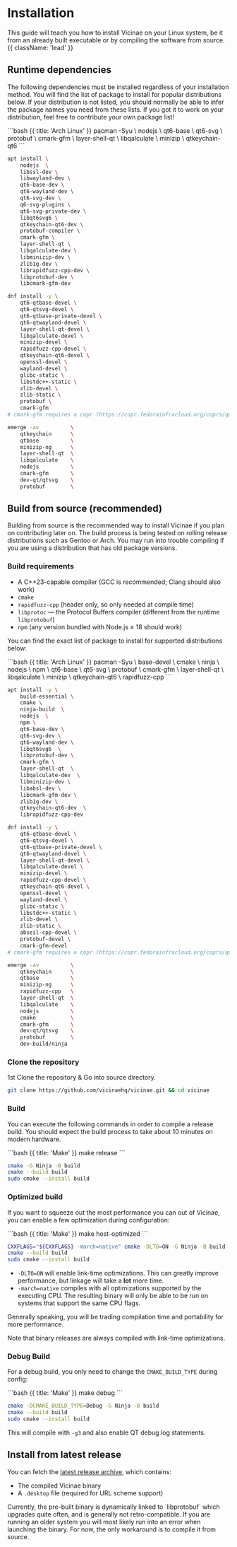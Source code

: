 # Installation

This guide will teach you how to install Vicinae on your Linux system, be it from an already built executable or by compiling the software from source. {{ className: 'lead' }}


## Runtime dependencies

The following dependencies must be installed regardless of your installation method. You will find the list of package to install for popular distributions below. If your distribution is not listed, you should normally be able to infer the package names you need from these lists. If you got it to work on your distribution, feel free to contribute your own package list!

<CodeGroup title="Install dependencies">
```bash {{ title: 'Arch Linux' }}
pacman -Syu			\
    nodejs			\
    qt6-base		\
    qt6-svg			\
    protobuf		\
    cmark-gfm		\
    layer-shell-qt 	\
    libqalculate 	\
    minizip			\
    qtkeychain-qt6
```

```bash {{ title: 'Ubuntu' }}
apt install \
    nodejs  \
    libssl-dev \
    libwayland-dev \
    qt6-base-dev \
    qt6-wayland-dev \
    qt6-svg-dev \
    q6-svg-plugins \
    qt6-svg-private-dev \
    libqt6svg6 \
    qtkeychain-qt6-dev \
    protobuf-compiler \
    cmark-gfm \
    layer-shell-qt \
    libqalculate-dev \
    libminizip-dev \
    zlib1g-dev \
    librapidfuzz-cpp-dev \
    libprotobuf-dev \
    libcmark-gfm-dev
```

```bash {{ title: 'Fedora' }}
dnf install -y \
    qt6-qtbase-devel \
    qt6-qtsvg-devel \
    qt6-qtbase-private-devel \
    qt6-qtwayland-devel \
    layer-shell-qt-devel \
    libqalculate-devel \
    minizip-devel \
    rapidfuzz-cpp-devel \
    qtkeychain-qt6-devel \
    openssl-devel \
    wayland-devel \
    glibc-static \
    libstdc++-static \
    zlib-devel \
    zlib-static \
    protobuf \
    cmark-gfm
# cmark-gfm requires a copr (https://copr.fedorainfracloud.org/coprs/quadratech188/cmark-gfm/)
```

```bash {{ title: 'Gentoo Linux' }}
emerge -av			\
	qtkeychain		\
	qtbase			\
	minizip-ng		\
	layer-shell-qt	\
	libqalculate	\
	nodejs			\
	cmark-gfm		\
	dev-qt/qtsvg	\
	protobuf		\
```
</CodeGroup>

## Build from source (recommended)

Building from source is the recommended way to install Vicinae if you plan on contributing later on. The build process is being tested on rolling release distributions such as Gentoo or Arch. You may run into trouble compiling if you are using a distribution that has old package versions. 

### Build requirements

- A C++23-capable compiler (GCC is recommended; Clang should also work)
- `cmake`
- `rapidfuzz-cpp` (header only, so only needed at compile time)
- `libprotoc` — the Protocol Buffers compiler (different from the runtime `libprotobuf`)
- `npm` (any version bundled with Node.js ≥ 18 should work)

You can find the exact list of package to install for supported distributions below:

<CodeGroup title="Install dependencies">
```bash {{ title: 'Arch Linux' }}
pacman -Syu			\
    base-devel 		\
    cmake			\
    ninja			\
    nodejs			\
    npm				\
    qt6-base		\
    qt6-svg			\
    protobuf		\
    cmark-gfm		\
    layer-shell-qt 	\
    libqalculate 	\
    minizip			\
    qtkeychain-qt6	\
    rapidfuzz-cpp
```

```bash {{ title: 'Ubuntu' }}
apt install -y \
    build-essential \
    cmake \
    ninja-build  \
    nodejs  \
    npm \
    qt6-base-dev \
    qt6-svg-dev \
    qt6-wayland-dev \
    libqt6svg6  \
    libprotobuf-dev \
    cmark-gfm \
    layer-shell-qt  \
    libqalculate-dev  \
    libminizip-dev \
    libabsl-dev \
    libcmark-gfm-dev \
    zlib1g-dev \
    qtkeychain-qt6-dev  \
    librapidfuzz-cpp-dev

```

```bash {{ title: 'Fedora' }}
dnf install -y \
    qt6-qtbase-devel \
    qt6-qtsvg-devel \
    qt6-qtbase-private-devel \
    qt6-qtwayland-devel \
    layer-shell-qt-devel \
    libqalculate-devel \
    minizip-devel \
    rapidfuzz-cpp-devel \
    qtkeychain-qt6-devel \
    openssl-devel \
    wayland-devel \
    glibc-static \
    libstdc++-static \
    zlib-devel \
    zlib-static \
    abseil-cpp-devel \
    protobuf-devel \
    cmark-gfm-devel
# cmark-gfm requires a copr (https://copr.fedorainfracloud.org/coprs/quadratech188/cmark-gfm/)
```

```bash {{ title: 'Gentoo Linux' }}
emerge -av			\
	qtkeychain		\
	qtbase			\
	minizip-ng		\
	rapidfuzz-cpp	\
	layer-shell-qt	\
	libqalculate	\
	nodejs			\
	cmake			\
	cmark-gfm		\
	dev-qt/qtsvg	\
	protobuf		\
	dev-build/ninja
```
</CodeGroup>


### Clone the repository

1st Clone the repository & Go into source directory. 

```bash {{ title: 'Clone repo' }}
git clone https://github.com/vicinaehq/vicinae.git && cd vicinae
```

### Build

You can execute the following commands in order to compile a release build. You should expect the build process to take about 10 minutes on modern hardware.

<CodeGroup>
```bash {{ title: 'Make' }}
make release
```

```bash {{ title: 'CMake' }}
cmake -G Ninja -B build
cmake --build build 
sudo cmake --install build
```
</CodeGroup>

### Optimized build

If you want to squeeze out the most performance you can out of Vicinae, you can enable a few optimization during configuration:

<CodeGroup>
```bash {{ title: 'Make' }}
make host-optimized
```

```bash {{ title: 'CMake' }}
CXXFLAGS="${CXXFLAGS} -march=native" cmake -DLTO=ON -G Ninja -B build
cmake --build build 
sudo cmake --install build
```
</CodeGroup>

- `-DLTO=ON` will enable link-time optimizations. This can greatly improve performance, but linkage will take a **lot** more time.
- `-march=native` compiles with all optimizations supported by the executing CPU. The resulting binary will only be able to be run on systems that support the same CPU flags.

Generally speaking, you will be trading compilation time and portability for more performance.

Note that binary releases are always compiled with link-time optimizations.

### Debug Build

For a debug build, you only need to change the `CMAKE_BUILD_TYPE` during config:

<CodeGroup>
```bash {{ title: 'Make' }}
make debug
```

```bash {{ title: 'CMake' }}
cmake -DCMAKE_BUILD_TYPE=Debug -G Ninja -B build
cmake --build build 
sudo cmake --install build
```
</CodeGroup>


This will compile with `-g3` and also enable QT debug log statements.

## Install from latest release

You can fetch the [latest release archive](https://github.com/vicinaehq/vicinae/releases), which contains:
- The compiled Vicinae binary
- A `.desktop` file (required for URL scheme support)

<Note>
Currently, the pre-built binary is dynamically linked to `libprotobuf` which upgrades quite often, and is generally not retro-compatible. If you are running an older system you will most likely run into an error when launching the binary. For now, the only workaround is to compile it from source. 
</Note>


